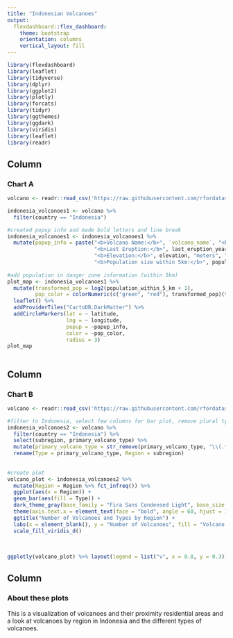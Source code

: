 ```yaml
---
title: "Indonesian Volcanoes"
output: 
  flexdashboard::flex_dashboard:
    theme: bootstrap
    orientation: columns
    vertical_layout: fill
---
```


```r
library(flexdashboard)
library(leaflet)
library(tidyverse)
library(dplyr)
library(ggplot2)
library(plotly)
library(forcats)
library(tidyr)
library(ggthemes)
library(ggdark)
library(viridis)
library(leaflet)
library(readr)
```

Column {data-width=450}
-----------------------------------------------------------------------

### Chart A

```r
volcano <- readr::read_csv('https://raw.githubusercontent.com/rfordatascience/tidytuesday/master/data/2020/2020-05-12/volcano.csv')

indonesia_volcanoes1 <- volcano %>% 
  filter(country == "Indonesia") 

#created popup info and made bold letters and line break
indonesia_volcanoes1 <- indonesia_volcanoes1 %>% 
  mutate(popup_info = paste("<b>Volcano Name:</b>", `volcano_name`, "<br/>",
                            "<b>Last Eruption:</b>", last_eruption_year, "<br/>",
                            "<b>Elevation:</b>", elevation, "meters", "<br/>", 
                            "<b>Population size within 5km:</b>", population_within_5_km))
                            
#add population in danger zone information (within 5km)
plot_map <- indonesia_volcanoes1 %>% 
  mutate(transformed_pop = log2(population_within_5_km + 1), 
         pop_color = colorNumeric(c("green", "red"), transformed_pop)(transformed_pop)) %>% 
  leaflet() %>% 
  addProviderTiles("CartoDB.DarkMatter") %>% 
  addCircleMarkers(lat = ~ latitude, 
                   lng = ~ longitude,  
                   popup = ~popup_info, 
                   color = ~pop_color, 
                   radius = 3)
plot_map
                                         
```

Column {data-width=400}
-----------------------------------------------------------------------


### Chart B

```r
volcano <- readr::read_csv('https://raw.githubusercontent.com/rfordatascience/tidytuesday/master/data/2020/2020-05-12/volcano.csv')

#filter to Indonesia, select few columns for bar plot, remove plural types 
indonesia_volcanoes2 <- volcano %>% 
  filter(country == "Indonesia") %>% 
  select(subregion, primary_volcano_type) %>% 
  mutate(primary_volcano_type = str_remove(primary_volcano_type, "\\(.*\\)")) %>% 
  rename(Type = primary_volcano_type, Region = subregion)
 
 
#create plot
volcano_plot <- indonesia_volcanoes2 %>% 
  mutate(Region = Region %>% fct_infreq()) %>% 
  ggplot(aes(x = Region)) +
  geom_bar(aes(fill = Type)) +
  dark_theme_gray(base_family = "Fira Sans Condensed Light", base_size = 14) +
  theme(axis.text.x = element_text(face = "bold", angle = 60, hjust = 1)) +
  ggtitle("Number of Volcanoes and Types by Region") +
  labs(x = element_blank(), y = "Number of Volcanoes", fill = "Volcano Type") + 
  scale_fill_viridis_d()
  
  
                                           
ggplotly(volcano_plot) %>% layout(legend = list("v", x = 0.8, y = 0.3))

```

Column {data-width=150}
-----------------------------------------------------------------------

### About these plots  

This is a visualization of volcanoes and their proximity residential areas and a look at 
volcanoes by region in Indonesia and the different types of volcanoes. 